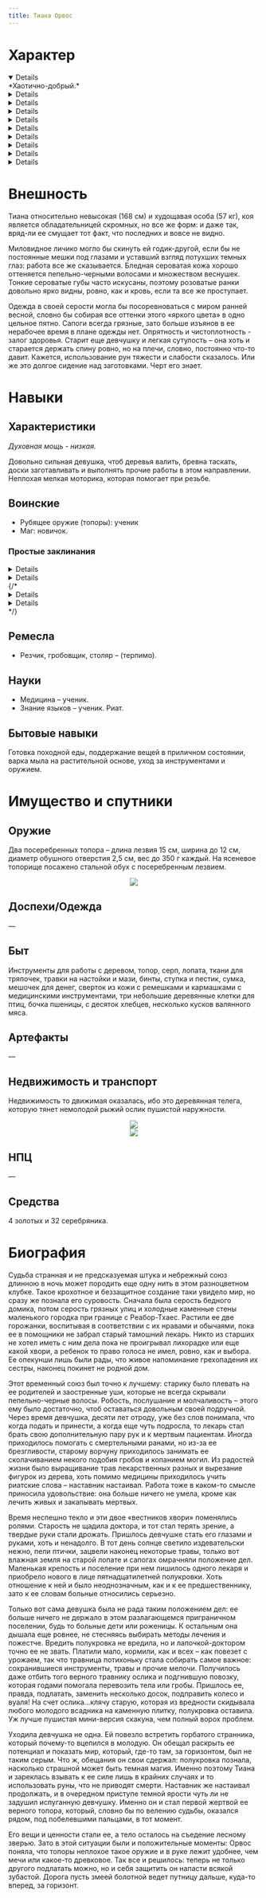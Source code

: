 ```yaml
---
title: Тиана Орвос
---
```


<CharacterCard data="heroes" name="Тиана Орвос" />

<NiheriaRuler/>

<Inventory name="Тиана Орвос"/>

# Характер
<Details open summary="Мировоззрение" >
    *Хаотично-добрый.*  
</Details>
<Details summary="Религия" >
    Пусть боги сами решают, что у них и как, а смертному остаётся лишь просить их не обрушать небо.
</Details>
<Details summary="Отношение к магии/технологиям, политические взгляды" >
    Она лишь маленькая песчинка на фоне мировых движений, так что ее мнение, каким бы то не было, никак не влияет ни на что. Соответственно, зачем ей об этом думать? Пока дело не коснётся ее лично, то пусть мир сходит с ума, как ему захочется. Что до магии…то пока в нее это нечто не летит, то пусть. Сама она не кичится к ней обращаться, так чем другие хуже? А вот технологии жизнь могли бы и облегчить. Например, лопата-самокопайка, или топор, которому стоит сказать, и тот начнет вместо тебя валить лес и заготавливать доски. Благодать!
</Details>
<Details summary="Сильные и слабые стороны" >
    Кто-то может счесть прямоту за грубость и глупость, но этого не отнять. Безусловно, резкость для девчушки не то же самое, что озвучивание мыслей без подтекстов и редких намеков; ровно, как и лесть из чистой вежливости – для нее дикость. Не станет строить из себя героя, что пытается спасти всех и вся: не в ее правилах браться за то, что выполнить не сможет и совесть за такое терзать не будет. Как не крути, а она простая смертная, которая живет в ограничениях мира бытия. Смерти не боится, но и не спешит в гробу валятся. И все же, а не все она ещё повидала, да и планы на жизнь еще имеются.

    Ее позиция на счет дел может сыграть злую шутку в экстренный момент. Конечно же, в беде она не оставит, сделает, что сможет, но чем выше риск, тем больше будет плата. Последняя может быть не обязательно в валюте, но все же «Бесплатный труд только на плантации», - разве не так? При этом, полукровка не лишена эмпатии. При попытке поддержать скорее всего теплом и нежностью не одарит – лишь ближайшие такого удостоятся, – но вот монеткой, едой или словесным прочуханом – без вопросов. Бывает ворчливой и может долго ходить и бубнить всем на мозги, выражая свое недовольство. 
</Details>
<Details summary="Жизненная цель" >
    Жить нужно ради пышной смерти, а умереть ради – пышной жизни, хоть спешить в загробный мир и не сильно хочется. Пускай дорога и звезды сами решают куда ее вести, а задача остроухой – найти чем себя развлечь. А вообще, хотелось бы в барды податься, домик на колесах наконец построить, да лошадку туда запрячь. Или даже две…
</Details>
<Details summary="Хобби" >
    Резьба по дереву ей приносит удовольствие, так что не удивляйтесь, если вдруг вам молча и неожиданно вручат резную лошадку или волка, что не больше ладони. Тусклый взгляд может ожить лишь от несколько нот; каким бы инструмент не был – без внимания он не останется. Однажды и она сможет создавать что-то музыкальное. Обязательно сможет… И птицы. Природа сделала их слишком красивыми, звонкими, пестрыми и свободными. Разве грех будет поймать одну-другую, чтоб она всегда была рядом? 
</Details>
<Details summary="Страхи" >
    Ездить верхом. Лошадей как таковых она не боится, может спокойно быть рядом, провести, покормить это шайтан-животное, но вот залазить ему на спину и доверить ему свое бренное тело…небо должно начать падать, чтоб это случилось. Слишком уж эти махины пугливы и сильны, а падать испуганной животине под ноги – дело опасное, если не летальное. 
</Details>
<Details summary="Неприязни" >
    Хоть девчушка и лекарь, ей неприятны живые ткани и внутренности, залитые кровью. Она явно не тот человек, который сможет разделать тушу, общипать птицу или провести операцию на еще живом и теплом пациенте. Та и на мертвом и холодном, если честно, не станет… С другой стороны, это не мешает рубить врагов и нечисть при необходимости. Не смотреть же ей подолгу на трупы. При этом всем, кости чистые, без мяса, ей нравятся.
</Details>
<Details summary="Табу" >
    Не ей распоряжаться тем, что ей не принадлежит, если, конечно, это что-то не угрожает ее жизни. Воровать не станет, но потерянное заберет, добивать врага не будет, но и лечить не кинется без звона монет и связанных рук недруга. 
</Details>
<Details summary="Вредные привычки" >
    Может слегка пригубить алкоголя, из-за чего становиться более расслабленной и меланхоличной, вспоминая о чем-то грустном, травя истории о том, как от нее в очередной раз упорхнула редкая птичка. Во время скучных ей бесед может перебить и попросить говорить коротко и по делу, ибо деловые отношения на то и деловые. Во время длительных напряжённых раздумий кусает губы.
</Details>

<NiheriaRuler/>

# Внешность
Тиана относительно невысокая (168 см) и худощавая особа (57 кг), коя является обладательницей скромных, но все же форм: и даже так, вряд-ли ее смущает тот факт, что последних и вовсе не видно.

Миловидное личико могло бы скинуть ей годик-другой, если бы не постоянные мешки под глазами и уставший взгляд потухших темных глаз: работа все же сказывается. Бледная сероватая кожа хорошо оттеняется пепельно-черными волосами и множеством веснушек. Тонкие сероватые губы часто искусаны, поэтому розоватые ранки довольно ярко видны, ровно, как и кровь, если та все же проступает. 

Одежда в своей серости могла бы посоревноваться с миром ранней весной, словно бы собирая все оттенки этого «яркого цвета» в одно цельное пятно. Сапоги всегда грязные, зато больше изъянов в ее нерабочее время в плане одежды нет. Опрятность и чистоплотность - залог здоровья. Старит еще девчушку и легкая сутулость – она хоть и старается держать спину ровно, но на плечи, словно, постоянно что-то давит. Кажется, использование рун тяжести и слабости сказалось. Или же это долгое сидение над заготовками. Черт его знает. 

<NiheriaRuler/>

# Навыки
## Характеристики
*Духовная мощь - низкая.*

Довольно сильная девушка, чтоб деревья валить, бревна таскать, доски заготавливать и выполнять прочие работы в этом направлении. Неплохая мелкая моторика, которая помогает при резьбе. 

## Воинские
* Рубящее оружие (топоры): ученик
* Маг: новичок. 

### Простые заклинания
<Details summary="Чёрная Магия" >
* Идеограмма Черной Магии  – [является основой для любой другой руны данной ветви]
* * Руна Тяжести – цель так сильно тянет к земле, что она вынуждена упасть на колено.  Ноги словно бы ввязли в землю, на плечах - кандалы, а к рукам прикован камень. Дальность - 10 м, время действия - 10 сек.
* * Руна Ярости — Цель одолевает невыносимое бешенство и злоба, что выливается в немедленное проявление жестокости. По прикосновению, время действия - 15 сек.
</Details>
<Details summary="Белая Магия" >
* Идеограмма Белой Магии  – [является основой для любой другой руны данной ветви]
* * Руна Выносливости

    Повышает физическую выносливость цели или мага. В приоритете для воинов в тяжелых доспехах, с двуручным оружием или при марш-бросках на дальние расстояния. После использования цель испытывает усталость в двое сильнее обычной. 

    Дальность - 10 м, время действия - 10 сек. Повышение на 15%.
</Details>
{/* <Details summary="Магия Созидания" >
</Details>
<Details summary="Магия Влияния" >
</Details> */}

## Ремесла
* Резчик, гробовщик, столяр – (терпимо).

## Науки
* Медицина – ученик.
* Знание языков – ученик. Риат.

## Бытовые навыки
Готовка походной еды, поддержание вещей в приличном состоянии, варка мыла на растительной основе, уход за инструментами и оружием. 

<NiheriaRuler/>

# Имущество и спутники
## Оружие
Два посеребренных топора – длина лезвия 15 см, ширина до 12 см, диаметр обушного отверстия 2,5 см, вес до 350 г каждый. На ясеневое топорище посажено стальной обух с посеребренным лезвием.
<div style="display: flex; justify-content: center;"><img src="inv1.jpg" style="max-width: 450px;"/></div>

## Доспехи/Одежда
—

## Быт
Инструменты для работы с деревом, топор, серп, лопата, ткани для тряпочек, травки на настойки и мази, бинты, ступка и пестик, сумка, мешочек для денег, сверток из кожи с ремешками и кармашками с медицинскими инструментами, три небольшие деревянные клетки для птиц, бочка пшеницы, с десяток хлебцев, несколько кусков валянного мяса.

## Артефакты
—

## Недвижимость и транспорт
Недвижимость то движимая оказалась, ибо это деревянная телега, которую тянет немолодой рыжий ослик пушистой наружности. 
<Board columns={2} mobileColumns={1}>
<div style="display: flex; justify-content: center;"><img src="inv2.jpg" style="max-width: 450px;"/></div>
<div style="display: flex; justify-content: center;"><img src="inv3.jpg" style="max-width: 450px;"/></div>
</Board>


## НПЦ
—

## Средства
4 золотых и 32 серебряника.

<NiheriaRuler/>

# Биография
Судьба странная и не предсказуемая штука и небрежный союз длинною в ночь может породить еще одну нить в этом разноцветном клубке. Такое крохотное и беззащитное создание таки увидело мир, но сразу же познала его суровость. Сначала была серость бедного домика, потом серость грязных улиц и холодные каменные стены маленького городка при границе с Реабор-Тхаес. Растили ее две горожанки, воспитывая в соответствии с их нравами и обычаями, пока ее в помощники не забрал старый тамошний лекарь. Никто из старших не хотел иметь с ним дела пока не проигрывал лихорадке или еще какой хвори, а ребенок то право голоса не имел, ровно, как и выбора. Ее опекунши лишь были рады, что живое напоминание грехопадения их сестры, наконец покинет не родной дом. 

Этот временный союз был точно к лучшему: старику было плевать на ее родителей и заостренные уши, которые не всегда скрывали пепельно-черные волосы. Робость, послушание и молчаливость – этого ему было достаточно, чтоб оставаться довольным своей подручной. Через время девчушка, десяти лет отроду, уже без слов понимала, что когда подать и принести, а когда еще чуть подросла, то лекарь стал брать свою дополнительную пару рук и к мертвым пациентам. Иногда приходилось помогать с смертельными ранами, но из-за ее брезгливости, старому ворчуну приходилось занимать ее сколачиванием некого подобия гробов и копанием могил. Из радостей жизни было выращивание трав лекарственных разных и вырезание фигурок из дерева, хоть помимо медицины приходилось учить риатские слова – наставник настаивал. Работа тоже в каком-то смысле приносила удовольствие: она больше ничего не умела, кроме как лечить живых и закапывать мертвых. 

Время неспешно текло и эти двое «вестников хвори» поменялись ролями. Старость не щадила доктора, и тот стал терять зрение, а твердые руки стали дрожать. Пришлось девчушке стать его глазами и руками, хоть и ненадолго. В тот день солнце светило издевательски нежно, пели птички, зацвели наконец некоторые травы, только вот влажная земля на старой лопате и сапогах омрачняли положение дел. Маленькая крепость и поселение при нем лишилось одного лекаря и приобрело нового в лице пятнадцатилетней полукровки. Хоть отношение к ней и было неоднозначным, как и к ее предшественнику, зато к ее словам больные относились серьезно. 

Только вот сама девушка была не рада таким положением дел: ее больше ничего не держало в этом разлагающемся приграничном поселении, будь то больные дети или роженицы. К остальным она дышала еще ровнее, не стесняясь выбирать методы лечения и пожестче. Вредить полукровка не вредила, но и лапочкой-доктором точно ее не звать. Платили мало, кормили, как и всех –  как повезет с урожаем, так что травница потихоньку стала собирать самое важное: сохранившиеся инструменты, травы и прочие мелочи. Получилось даже отбить того верного травнику ослика и подгнившую повозку, которая годами помогала перевозить тела или гробы. Пришлось ее, правда, подлатать, заменить несколько досок, подправить колесо и вуаля! На счет ослика…клячу старую, которая из вредности скидывала любого молодого всадника на каменную плитку, полукровка оставила. Уж лучше пушистая мини-версия скакуна, чем полный ворох проблем.

Уходила девчушка не одна. Ей повезло встретить горбатого странника, который почему-то вцепился в молодую. Он обещал раскрыть ее потенциал и показать мир, который, где-то там, за горизонтом, был не таким серым. Что ж, обещания он свои сдержал: полукровка познала, насколько страшной может быть темная магия. Именно поэтому Тиана и зареклась взывать к ее силе лишь в крайних случаях и то использовать руны, что не приводят смерти. Наставник же настаивал продолжать, и в очередном приступе темной ярости чуть ли не задушил испуганную девчушку. Именно он и стал первой жертвой ее верного топора, который, словно бы по велению судьбы, оказался рядом, под побелевшими пальцами, в тот момент. 

Его вещи и ценности стали ее, а тело осталось на съедение лесному зверью. Зато в этой ситуации были и положительные моменты: Орвос поняла, что топоры неплохое такое оружие и в руке лежит удобнее, чем мечи или какое-то древковое. Так все и решилось: теперь не только другого подлатать можно, но и себя защитить он напасти всякой зубастой. Дорога пусть змеей болотной ведет путницу дальше, куда-то вперед, за горизонт. 
